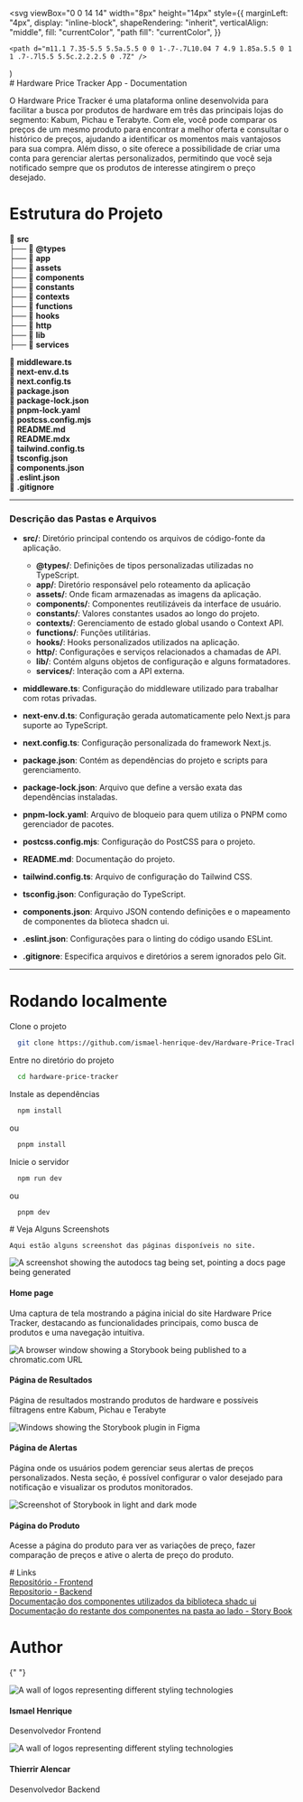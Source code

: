 
  <svg
    viewBox="0 0 14 14"
    width="8px"
    height="14px"
    style={{
      marginLeft: "4px",
      display: "inline-block",
      shapeRendering: "inherit",
      verticalAlign: "middle",
      fill: "currentColor",
      "path fill": "currentColor",
    }}
  >
    <path d="m11.1 7.35-5.5 5.5a.5.5 0 0 1-.7-.7L10.04 7 4.9 1.85a.5.5 0 1 1 .7-.7l5.5 5.5c.2.2.2.5 0 .7Z" />
  </svg>
)

<Meta title="Hardware Price Tracker" />

<div className="sb-container">
  <div className='sb-section-title'>
    # Hardware Price Tracker App - Documentation

O Hardware Price Tracker é uma plataforma online desenvolvida para facilitar a busca por produtos de hardware em três das principais lojas do segmento: Kabum, Pichau e Terabyte. Com ele, você pode comparar os preços de um mesmo produto para encontrar a melhor oferta e consultar o histórico de preços, ajudando a identificar os momentos mais vantajosos para sua compra. Além disso, o site oferece a possibilidade de criar uma conta para gerenciar alertas personalizados, permitindo que você seja notificado sempre que os produtos de interesse atingirem o preço desejado.

  </div>
</div>

<div className="sb-container">
  <div className='sb-section-title'>

# Estrutura do Projeto

📁 **src**  
├── 📂 **@types**  
├── 📂 **app**  
├── 📂 **assets**  
├── 📂 **components**  
├── 📂 **constants**  
├── 📂 **contexts**  
├── 📂 **functions**  
├── 📂 **hooks**  
├── 📂 **http**  
├── 📂 **lib**  
├── 📂 **services**

📄 **middleware.ts**  
📄 **next-env.d.ts**  
📄 **next.config.ts**  
📄 **package.json**  
📄 **package-lock.json**  
📄 **pnpm-lock.yaml**  
📄 **postcss.config.mjs**  
📄 **README.md**  
📄 **README.mdx**  
📄 **tailwind.config.ts**  
📄 **tsconfig.json**  
📄 **components.json**  
📄 **.eslint.json**  
📄 **.gitignore**

---

### Descrição das Pastas e Arquivos

- **src/**: Diretório principal contendo os arquivos de código-fonte da aplicação.

  - **@types/**: Definições de tipos personalizadas utilizadas no TypeScript.
  - **app/**: Diretório responsável pelo roteamento da aplicação
  - **assets/**: Onde ficam armazenadas as imagens da aplicação.
  - **components/**: Componentes reutilizáveis da interface de usuário.
  - **constants/**: Valores constantes usados ao longo do projeto.
  - **contexts/**: Gerenciamento de estado global usando o Context API.
  - **functions/**: Funções utilitárias.
  - **hooks/**: Hooks personalizados utilizados na aplicação.
  - **http/**: Configurações e serviços relacionados a chamadas de API.
  - **lib/**: Contém alguns objetos de configuração e alguns formatadores.
  - **services/**: Interação com a API externa.

- **middleware.ts**: Configuração do middleware utilizado para trabalhar com rotas privadas.
- **next-env.d.ts**: Configuração gerada automaticamente pelo Next.js para suporte ao TypeScript.
- **next.config.ts**: Configuração personalizada do framework Next.js.
- **package.json**: Contém as dependências do projeto e scripts para gerenciamento.
- **package-lock.json**: Arquivo que define a versão exata das dependências instaladas.
- **pnpm-lock.yaml**: Arquivo de bloqueio para quem utiliza o PNPM como gerenciador de pacotes.
- **postcss.config.mjs**: Configuração do PostCSS para o projeto.
- **README.md**: Documentação do projeto.
- **tailwind.config.ts**: Arquivo de configuração do Tailwind CSS.
- **tsconfig.json**: Configuração do TypeScript.
- **components.json**: Arquivo JSON contendo definições e o mapeamento de componentes da blioteca shadcn ui.
- **.eslint.json**: Configurações para o linting do código usando ESLint.
- **.gitignore**: Especifica arquivos e diretórios a serem ignorados pelo Git.

---

  </div>
</div>

# Rodando localmente

Clone o projeto

```bash
  git clone https://github.com/ismael-henrique-dev/Hardware-Price-Tracker-App.git
```

Entre no diretório do projeto

```bash
  cd hardware-price-tracker
```

Instale as dependências

```bash
  npm install
```

ou 

```bash
  pnpm install
```

Inicie o servidor

```bash
  npm run dev
```

ou 

```bash
  pnpm dev
```

<div className="sb-container">
  <div className='sb-section-title'>
    # Veja Alguns Screenshots

    Aqui estão alguns screenshot das páginas disponíveis no site.

  </div>

  <div className="sb-section">
    <div className="sb-features-grid">
      <div className="sb-grid-item">
        <Image 
          width={0}
          height={0}
          style={{ width: '100%', height: 'auto' }} 
          src={homePage} 
          alt="A screenshot showing the autodocs tag being set, pointing a docs page being generated" 
        />
        <h4 className="sb-section-item-heading">Home page</h4>
        <p className="sb-section-item-paragraph"> Uma captura de tela mostrando a página inicial do site Hardware Price Tracker, destacando as funcionalidades principais, como busca de produtos e uma navegação intuitiva.</p>
      </div>
      <div className="sb-grid-item">
        <Image 
          width={0}
          height={0}
          style={{ width: '100%', height: 'auto' }} 
          src={resultsPage} 
          alt="A browser window showing a Storybook being published to a chromatic.com URL" 
        />
        <h4 className="sb-section-item-heading">Página de Resultados</h4>
        <p className="sb-section-item-paragraph">Página de resultados mostrando produtos de hardware e possíveis filtragens entre Kabum, Pichau e Terabyte</p>
      </div>
      <div className="sb-grid-item">
        <Image 
          width={0}
          height={0}
          style={{ width: '100%', height: 'auto' }} 
          src={alertPage} 
          alt="Windows showing the Storybook plugin in Figma" 
        />
        <h4 className="sb-section-item-heading">Página de Alertas</h4>
        <p className="sb-section-item-paragraph">Página onde os usuários podem gerenciar seus alertas de preços personalizados. Nesta seção, é possível configurar o valor desejado para notificação e visualizar os produtos monitorados.</p>
      </div>
      <div className="sb-grid-item">
        <Image 
          width={0}
          height={0}
          style={{ width: '100%', height: 'auto' }} 
          src={prodPage} 
          alt="Screenshot of Storybook in light and dark mode" 
        />
        <h4 className="sb-section-item-heading">Página do Produto</h4>
        <p className="sb-section-item-paragraph">Acesse a página do produto para ver as variações de preço, fazer comparação de preços e ative o alerta de preço do produto.</p>
      </div>
    </div>
  </div>
</div>

<div className="sb-container">
  # Links
  <div >
       <a
          href="https://github.com/ismael-henrique-dev/Hardware-Price-Tracker-App"
          target="_blank"
        >Repositório - Frontend<RightArrow /></a>
  </div>
   <div >
        <a
          href="https://github.com/cibatech/Hardware-Price-Tracker-API"
          target="_blank"
        >Repositorio - Backend<RightArrow /></a>
    </div>
    <div >
        <a
          href="https://ui.shadcn.com/docs/components"
          target="_blank"
        >Documentação dos componentes utilizados da biblioteca shadc ui<RightArrow /></a>
    </div>
    <div >
        <a
          href="https://github.com/storybookjs/storybook"
          target="_blank"
        >Documentação do restante dos componentes na pasta ao lado - Story Book<RightArrow /></a>
    </div>

</div>



# Author

{" "}

<div className="sb-section">
  <div className="sb-container-test">
    <div className="sb-section">
      <div className="sb-features-grid">
        <div className="sb-section-item">
          <Image
            src={"https://github.com/ismael-henrique-dev.png"}
            alt="A wall of logos representing different styling technologies"
            width={0}
            height={0}
            style={{ width: "50%", height: "auto" }}
          />
          <h4 className="sb-section-item-heading">Ismael Henrique</h4>
          <p className="sb-section-item-paragraph">Desenvolvedor Frontend</p>
        </div>
      </div>
    </div>
    <div className="sb-section">
      <div className="sb-features-grid">
        <div className="sb-section-item">
          <Image
            src={"https://github.com/ciringa.png"}
            alt="A wall of logos representing different styling technologies"
            width={0}
            height={0}
            style={{ width: "50%", height: "auto" }}
          />
          <h4 className="sb-section-item-heading">Thierrir Alencar</h4>
          <p className="sb-section-item-paragraph">Desenvolvedor Backend</p>
        </div>
      </div>
    </div>
  </div>
</div>

<style>
  {`
  .sb-column {
    display: flex;
    flex-direction: column; /* Organiza os links em coluna */
    gap: 8px; /* Espaçamento vertical entre os links */
  }

  .sb-column a {
    display: block; /* Garante que cada link ocupe uma linha separada */
    text-decoration: none; /* Remove o sublinhado dos links */
    color: #0070f3; /* Define a cor dos links */
  }

  .sb-container {
    margin-bottom: 48px;
  }

  .sb-container-test {
    display: flex;
    display: flex;
    flex-direction: row;
    justify-content: space-between;
    gap: 20px;
  }

  .sb-section {
    width: 100%;
    display: flex;
    flex-direction: row;
    gap: 20px;
  }

  img {
    object-fit: cover;
  }

  .sb-section-title {
    margin-bottom: 32px;
  }

  .sb-section a:not(h1 a, h2 a, h3 a) {
    font-size: 14px;
  }

  .sb-section-item, .sb-grid-item {
    flex: 1;
    display: flex;
    flex-direction: column;
  }

  .sb-section-item-heading {
    padding-top: 20px !important;
    padding-bottom: 5px !important;
    margin: 0 !important;
  }
  .sb-section-item-paragraph {
    margin: 0;
    padding-bottom: 10px;
  }

  .sb-chevron {
    margin-left: 5px;
  }

  .sb-features-grid {
    display: grid;
    grid-template-columns: repeat(2, 1fr);
    grid-gap: 32px 20px;
  }

  .sb-socials {
    display: grid;
    grid-template-columns: repeat(4, 1fr);
  }

  .sb-socials p {
    margin-bottom: 10px;
  }

  .sb-explore-image {
    max-height: 32px;
    align-self: flex-start;
  }

  .sb-addon {
    width: 100%;
    display: flex;
    align-items: center;
    position: relative;
    background-color: #EEF3F8;
    border-radius: 5px;
    border: 1px solid rgba(0, 0, 0, 0.05);
    background: #EEF3F8;
    height: 180px;
    margin-bottom: 48px;
    overflow: hidden;
  }

  .sb-addon-text {
    padding-left: 48px;
    max-width: 240px;
  }

  .sb-addon-text h4 {
    padding-top: 0px;
  }

  .sb-addon-img {
    position: absolute;
    left: 345px;
    top: 0;
    height: 100%;
    width: 200%;
    overflow: hidden;
  }

  .sb-addon-img img {
    width: 650px;
    transform: rotate(-15deg);
    margin-left: 40px;
    margin-top: -72px;
    box-shadow: 0 0 1px rgba(255, 255, 255, 0);
    backface-visibility: hidden;
  }

  @media screen and (max-width: 800px) {
    .sb-addon-img {
      left: 300px;
    }
  }

  @media screen and (max-width: 600px) {
    .sb-section {
      flex-direction: column;
    }

    .sb-features-grid {
      grid-template-columns: repeat(1, 1fr);
    }

    .sb-socials {
      grid-template-columns: repeat(2, 1fr);
    }

    .sb-addon {
      height: 280px;
      align-items: flex-start;
      padding-top: 32px;
      overflow: hidden;
    }

    .sb-addon-text {
      padding-left: 24px;
    }

    .sb-addon-img {
      right: 0;
      left: 0;
      top: 130px;
      bottom: 0;
      overflow: hidden;
      height: auto;
      width: 124%;
    }

    .sb-addon-img img {
      width: 1200px;
      transform: rotate(-12deg);
      margin-left: 0;
      margin-top: 48px;
      margin-bottom: -40px;
      margin-left: -24px;
    }
  }
  `}
</style>
